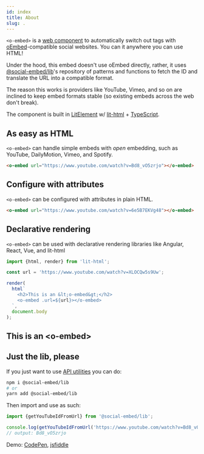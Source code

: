 ```yaml
---
id: index
title: About
slug: .
---
```


`<o-embed>` is a [web component] to automatically switch out tags with
[oEmbed]-compatible social websites. You can it anywhere you can use HTML!

Under the hood, this embed doesn't use oEmbed directly, rather, it uses [@social-embed/lib](../lib/index.mdx)'s
repository of patterns and functions to fetch the ID and translate the URL into a compatible format.

The reason this works is providers like YouTube, Vimeo, and so on are inclined to keep embed
formats stable (so existing embeds across the web don't break).

The component is built in [LitElement] w/ [lit-html] + [TypeScript].

[web component]: https://developer.mozilla.org/en-US/docs/Web/Web_Components
[oembed]: https://oembed.com/
[LitElement]: https://lit-element.polymer-project.org/
[lit-html]: https://lit-html.polymer-project.org/
[TypeScript]: https://www.typescriptlang.org/

## As easy as HTML

`<o-embed>` can handle simple embeds with _open_ embedding, such as YouTube, DailyMotion,
Vimeo, and Spotify.

```html
<o-embed url="https://www.youtube.com/watch?v=Bd8_vO5zrjo"></o-embed>
```

<o-embed url="https://www.youtube.com/watch?v=Bd8_vO5zrjo"></o-embed>

## Configure with attributes

`<o-embed>` can be configured with attributes in plain HTML.

```html
<o-embed url="https://www.youtube.com/watch?v=6e5B7EKVg48"></o-embed>
```

<o-embed url="https://www.youtube.com/watch?v=6e5B7EKVg48"></o-embed>

## Declarative rendering

`<o-embed>` can be used with declarative rendering libraries like Angular, React, Vue, and lit-html

```js
import {html, render} from 'lit-html';

const url = 'https://www.youtube.com/watch?v=XLOCQw5s9Uw';

render(
  html`
    <h2>This is an &lt;o-embed&gt;</h2>
    <o-embed .url=${url}></o-embed>
  `,
  document.body
);
```

<h2>This is an &lt;o-embed&gt;</h2>
<o-embed url="https://www.youtube.com/watch?v=XLOCQw5s9Uw"></o-embed>

## Just the lib, please

If you just want to use [API utilities](/api/) you can do:

```bash
npm i @social-embed/lib
# or
yarn add @social-embed/lib
```

Then import and use as such:

```typescript
import {getYouTubeIdFromUrl} from '@social-embed/lib';

console.log(getYouTubeIdFromUrl('https://www.youtube.com/watch?v=Bd8_vO5zrjo'));
// output: Bd8_vO5zrjo
```

Demo: [CodePen](https://codepen.io/attachment/pen/VwPPrNq),
[jsfiddle](https://jsfiddle.net/gitpull/pcLagbsm/)
